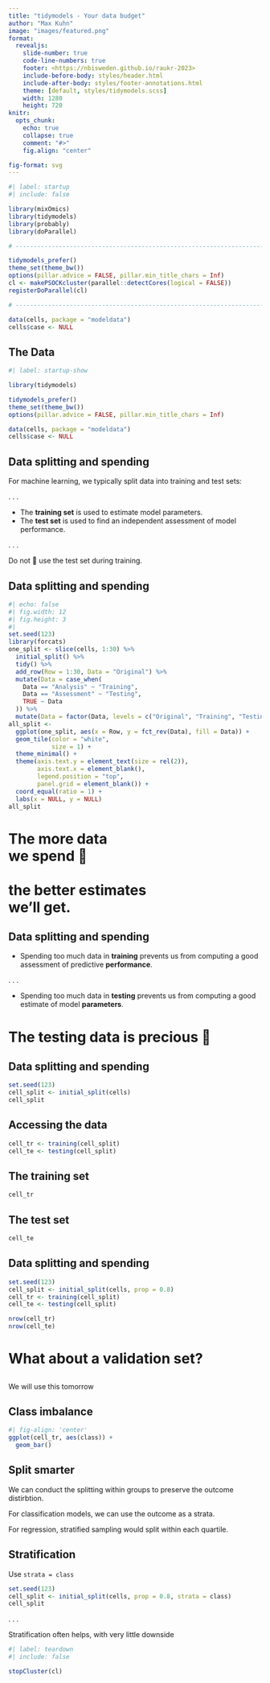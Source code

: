 ```yaml
---
title: "tidymodels - Your data budget"
author: "Max Kuhn"
image: "images/featured.png"
format:
  revealjs:
    slide-number: true
    code-line-numbers: true
    footer: <https://nbisweden.github.io/raukr-2023>
    include-before-body: styles/header.html
    include-after-body: styles/footer-annotations.html
    theme: [default, styles/tidymodels.scss]
    width: 1280
    height: 720
knitr:
  opts_chunk:
    echo: true
    collapse: true
    comment: "#>"
    fig.align: "center"

fig-format: svg
---
```


```r
#| label: startup
#| include: false

library(mixOmics)
library(tidymodels)
library(probably)
library(doParallel)

# ------------------------------------------------------------------------------

tidymodels_prefer()
theme_set(theme_bw())
options(pillar.advice = FALSE, pillar.min_title_chars = Inf)
cl <- makePSOCKcluster(parallel::detectCores(logical = FALSE))
registerDoParallel(cl)

# ------------------------------------------------------------------------------

data(cells, package = "modeldata")
cells$case <- NULL

```

## The Data


```r
#| label: startup-show

library(tidymodels)

tidymodels_prefer()
theme_set(theme_bw())
options(pillar.advice = FALSE, pillar.min_title_chars = Inf)

data(cells, package = "modeldata")
cells$case <- NULL
```


## Data splitting and spending

For machine learning, we typically split data into training and test sets:

. . .

-   The **training set** is used to estimate model parameters.
-   The **test set** is used to find an independent assessment of model performance.

. . .

Do not 🚫 use the test set during training.

## Data splitting and spending

```r
#| echo: false
#| fig.width: 12
#| fig.height: 3
#| 
set.seed(123)
library(forcats)
one_split <- slice(cells, 1:30) %>% 
  initial_split() %>% 
  tidy() %>% 
  add_row(Row = 1:30, Data = "Original") %>% 
  mutate(Data = case_when(
    Data == "Analysis" ~ "Training",
    Data == "Assessment" ~ "Testing",
    TRUE ~ Data
  )) %>% 
  mutate(Data = factor(Data, levels = c("Original", "Training", "Testing")))
all_split <-
  ggplot(one_split, aes(x = Row, y = fct_rev(Data), fill = Data)) + 
  geom_tile(color = "white",
            size = 1) + 
  theme_minimal() +
  theme(axis.text.y = element_text(size = rel(2)),
        axis.text.x = element_blank(),
        legend.position = "top",
        panel.grid = element_blank()) +
  coord_equal(ratio = 1) +
  labs(x = NULL, y = NULL)
all_split
```

# The more data<br>we spend 🤑<br><br>the better estimates<br>we'll get.

## Data splitting and spending

-   Spending too much data in **training** prevents us from computing a good assessment of predictive **performance**.

. . .

-   Spending too much data in **testing** prevents us from computing a good estimate of model **parameters**.

# The testing data is precious 💎

## Data splitting and spending 

```r
set.seed(123)
cell_split <- initial_split(cells)
cell_split
```


## Accessing the data 

```r
cell_tr <- training(cell_split)
cell_te <- testing(cell_split)
```

## The training set

```r
cell_tr
```

## The test set 

```r
cell_te
```


## Data splitting and spending 

```r
set.seed(123)
cell_split <- initial_split(cells, prop = 0.8)
cell_tr <- training(cell_split)
cell_te <- testing(cell_split)

nrow(cell_tr)
nrow(cell_te)
```

# What about a validation set?

##  {background-color="white" background-image="https://www.tmwr.org/premade/validation.svg" background-size="50%"}

:::notes
We will use this tomorrow
:::

##  {background-color="white" background-image="https://www.tmwr.org/premade/validation-alt.svg" background-size="40%"}


## Class imbalance

```r
#| fig-align: 'center'
ggplot(cell_tr, aes(class)) +
  geom_bar()
```


## Split smarter

We can conduct the splitting within groups to preserve the outcome distirbtion. 

For classification models, we can use the outcome as a strata. 

For regression, stratified sampling would split within each quartile.



## Stratification

Use `strata = class`

```r
set.seed(123)
cell_split <- initial_split(cells, prop = 0.8, strata = class)
cell_split
```

. . .

Stratification often helps, with very little downside


```r
#| label: teardown
#| include: false

stopCluster(cl)
```
